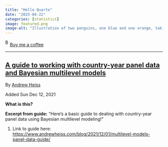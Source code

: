 ```yaml
---
title: "Hello Quarto"
date: "2025-04-22"
categories: [statistics]
image: featured.png
image-alt: "Illustration of two penguins, one blue and one orange, taking a selfie with a selfie stick. The moon in the background looks like the Quarto logo."
---
```



<link href="https://fonts.googleapis.com/css?family=Cookie" rel="stylesheet"><a class="bmc-button" target="_blank" href="https://www.buymeacoffee.com/JoscelinRocha">![Buy me a coffee](https://cdn.buymeacoffee.com/buttons/bmc-new-btn-logo.svg){alt="Buy me a coffee" width="15" height="21"}Buy me a coffee</a>

------------------------------------------------------------------------


## [A guide to working with country-year panel data and Bayesian multilevel models](https://www.andrewheiss.com/blog/2021/12/01/multilevel-models-panel-data-guide/)

By [Andrew Heiss](https://www.andrewheiss.com/blog/2021/12/01/multilevel-models-panel-data-guide/)

Added Sun Dec 12, 2021

**What is this?**

**Excerpt from guide:** "Here's a basic guide to dealing with country-year panel data using Bayesian multilevel modeling!"

1.  Link to guide here: <https://www.andrewheiss.com/blog/2021/12/01/multilevel-models-panel-data-guide/>